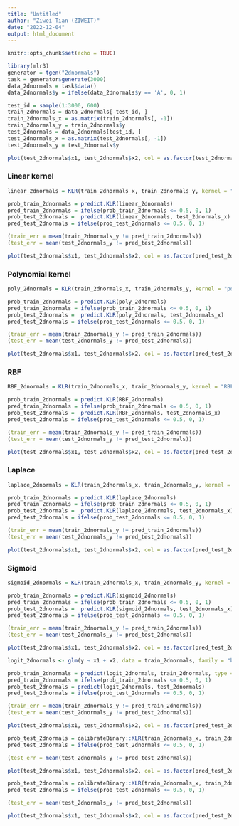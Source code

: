 ```yaml
---
title: "Untitled"
author: "Ziwei Tian (ZIWEIT)"
date: "2022-12-04"
output: html_document
---
```


```r
knitr::opts_chunk$set(echo = TRUE)
```


```r
library(mlr3)
generator = tgen("2dnormals")
task = generator$generate(3000)
data_2dnormals = task$data()
data_2dnormals$y = ifelse(data_2dnormals$y == 'A', 0, 1)

test_id = sample(1:3000, 600)
train_2dnormals = data_2dnormals[-test_id, ]
train_2dnormals_x = as.matrix(train_2dnormals[, -1])
train_2dnormals_y = train_2dnormals$y
test_2dnormals = data_2dnormals[test_id, ]
test_2dnormals_x = as.matrix(test_2dnormals[, -1])
test_2dnormals_y = test_2dnormals$y
```

```r
plot(test_2dnormals$x1, test_2dnormals$x2, col = as.factor(test_2dnormals_y))
```


### Linear kernel

```r
linear_2dnormals = KLR(train_2dnormals_x, train_2dnormals_y, kernel = "polynomial", d = 1)

prob_train_2dnormals = predict.KLR(linear_2dnormals)
pred_train_2dnormals = ifelse(prob_train_2dnormals <= 0.5, 0, 1)
prob_test_2dnormals =  predict.KLR(linear_2dnormals, test_2dnormals_x)
pred_test_2dnormals = ifelse(prob_test_2dnormals <= 0.5, 0, 1)

(train_err = mean(train_2dnormals_y != pred_train_2dnormals))
(test_err = mean(test_2dnormals_y != pred_test_2dnormals))

plot(test_2dnormals$x1, test_2dnormals$x2, col = as.factor(pred_test_2dnormals))
```

### Polynomial kernel

```r
poly_2dnormals = KLR(train_2dnormals_x, train_2dnormals_y, kernel = "polynomial", d = 3)

prob_train_2dnormals = predict.KLR(poly_2dnormals)
pred_train_2dnormals = ifelse(prob_train_2dnormals <= 0.5, 0, 1)
prob_test_2dnormals =  predict.KLR(poly_2dnormals, test_2dnormals_x)
pred_test_2dnormals = ifelse(prob_test_2dnormals <= 0.5, 0, 1)

(train_err = mean(train_2dnormals_y != pred_train_2dnormals))
(test_err = mean(test_2dnormals_y != pred_test_2dnormals))

plot(test_2dnormals$x1, test_2dnormals$x2, col = as.factor(pred_test_2dnormals))
```

### RBF

```r
RBF_2dnormals = KLR(train_2dnormals_x, train_2dnormals_y, kernel = "RBF")

prob_train_2dnormals = predict.KLR(RBF_2dnormals)
pred_train_2dnormals = ifelse(prob_train_2dnormals <= 0.5, 0, 1)
prob_test_2dnormals =  predict.KLR(RBF_2dnormals, test_2dnormals_x)
pred_test_2dnormals = ifelse(prob_test_2dnormals <= 0.5, 0, 1)

(train_err = mean(train_2dnormals_y != pred_train_2dnormals))
(test_err = mean(test_2dnormals_y != pred_test_2dnormals))

plot(test_2dnormals$x1, test_2dnormals$x2, col = as.factor(pred_test_2dnormals))
```

### Laplace

```r
laplace_2dnormals = KLR(train_2dnormals_x, train_2dnormals_y, kernel = "laplace")

prob_train_2dnormals = predict.KLR(laplace_2dnormals)
pred_train_2dnormals = ifelse(prob_train_2dnormals <= 0.5, 0, 1)
prob_test_2dnormals =  predict.KLR(laplace_2dnormals, test_2dnormals_x)
pred_test_2dnormals = ifelse(prob_test_2dnormals <= 0.5, 0, 1)

(train_err = mean(train_2dnormals_y != pred_train_2dnormals))
(test_err = mean(test_2dnormals_y != pred_test_2dnormals))

plot(test_2dnormals$x1, test_2dnormals$x2, col = as.factor(pred_test_2dnormals))
```

### Sigmoid

```r
sigmoid_2dnormals = KLR(train_2dnormals_x, train_2dnormals_y, kernel = "sigmoid")

prob_train_2dnormals = predict.KLR(sigmoid_2dnormals)
pred_train_2dnormals = ifelse(prob_train_2dnormals <= 0.5, 0, 1)
prob_test_2dnormals =  predict.KLR(sigmoid_2dnormals, test_2dnormals_x)
pred_test_2dnormals = ifelse(prob_test_2dnormals <= 0.5, 0, 1)

(train_err = mean(train_2dnormals_y != pred_train_2dnormals))
(test_err = mean(test_2dnormals_y != pred_test_2dnormals))

plot(test_2dnormals$x1, test_2dnormals$x2, col = as.factor(pred_test_2dnormals))
```

```r
logit_2dnormals <- glm(y ~ x1 + x2, data = train_2dnormals, family = "binomial")

prob_train_2dnormals = predict(logit_2dnormals, train_2dnormals, type = "response")
pred_train_2dnormals = ifelse(prob_train_2dnormals <= 0.5, 0, 1)
prob_test_2dnormals = predict(logit_2dnormals, test_2dnormals)
pred_test_2dnormals = ifelse(prob_test_2dnormals <= 0.5, 0, 1)

(train_err = mean(train_2dnormals_y != pred_train_2dnormals))
(test_err = mean(test_2dnormals_y != pred_test_2dnormals))

plot(test_2dnormals$x1, test_2dnormals$x2, col = as.factor(pred_test_2dnormals))
```

```r
prob_test_2dnormals = calibrateBinary::KLR(train_2dnormals_x, train_2dnormals_y, test_2dnormals_x, lambda = 0.001, kernel = "exponential", power = 1, rho = 1)
pred_test_2dnormals = ifelse(prob_test_2dnormals <= 0.5, 0, 1)

(test_err = mean(test_2dnormals_y != pred_test_2dnormals))

plot(test_2dnormals$x1, test_2dnormals$x2, col = as.factor(pred_test_2dnormals))
```

```r
prob_test_2dnormals = calibrateBinary::KLR(train_2dnormals_x, train_2dnormals_y, test_2dnormals_x, lambda = 0.001, kernel = "matern")
pred_test_2dnormals = ifelse(prob_test_2dnormals <= 0.5, 0, 1)

(test_err = mean(test_2dnormals_y != pred_test_2dnormals))

plot(test_2dnormals$x1, test_2dnormals$x2, col = as.factor(pred_test_2dnormals))
```

